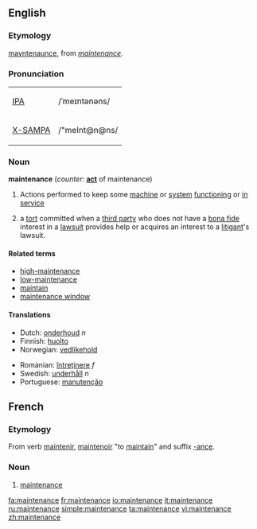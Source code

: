 ==English==
===Etymology===
{{ME.}} [[mayntenaunce]], from {{OF.}} ''[[#French|maintenance]]''.

=== Pronunciation===
{| border=1 cellpadding=5
| [[w:IPA|IPA]] || /ˈmeɪntənəns/
|-
| [[w:X-SAMPA|X-SAMPA]] || /"meInt@n@ns/
|}

=== Noun ===
'''maintenance''' (''counter:'' '''[[act]]''' of maintenance)
#Actions performed to keep some [[machine]] or [[system]] [[functioning]] or [[in service]]
#{{law}} a [[tort]] committed when a [[third party]] who does not have a [[bona fide]] interest in a [[lawsuit]] provides help or acquires an interest to a [[litigant]]'s lawsuit.

==== Related terms ====
*[[high-maintenance]]
*[[low-maintenance]]
*[[maintain]]
*[[maintenance window]]

==== Translations ====
{{top}}
*Dutch: [[onderhoud]] ''n''
*Finnish: [[huolto]]
*Norwegian: [[vedlikehold]]
{{mid}}
*Romanian: [[întreţinere]] ''f''
*Swedish: [[underhåll]] ''n''
*Portuguese: [[manutenção]]
{{bottom}}

==French==
===Etymology===
From verb [[maintenir]], [[maintenoir]] "to [[maintain]]" and suffix [[-ance]].

===Noun===
{{fr-noun-reg|f}}
#[[#English|maintenance]]

[[fa:maintenance]]
[[fr:maintenance]]
[[io:maintenance]]
[[it:maintenance]]
[[ru:maintenance]]
[[simple:maintenance]]
[[ta:maintenance]]
[[vi:maintenance]]
[[zh:maintenance]]